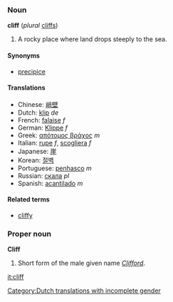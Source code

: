 ===Noun===
'''cliff''' (''plural'' [[cliffs]])

#A rocky place where land drops steeply to the sea. <!--needs some work-->

====Synonyms====
*[[precipice]]

====Translations====
*Chinese: [[峭壁]]
*Dutch: [[klip]] ''de'' [[Category:Dutch translations with incomplete gender]]
*French: [[falaise]] ''f''
*German: [[Klippe]] ''f''
*Greek: [[απότομος βράχος]] ''m''
*Italian: [[rupe]] ''f'', [[scogliera]] ''f''
*Japanese: [[崖]]
*Korean: [[절벽]]
*Portuguese: [[penhasco]] ''m''
*Russian: [[скала]] ''pl''
*Spanish: [[acantilado]] ''m''

====Related terms====
*[[cliffy]]

===Proper noun===
'''Cliff'''

# Short form of the male given name ''[[Clifford]]''.

[[it:cliff]]